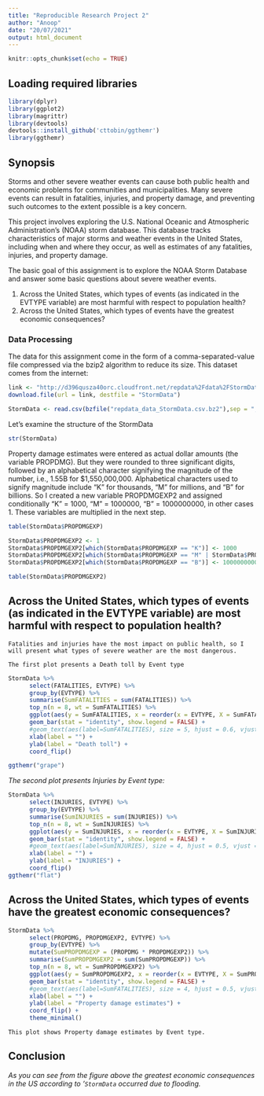 ---
title: "Reproducible Research Project 2"
author: "Anoop"
date: "20/07/2021"
output: html_document
---

```{r setup, include=FALSE, message=FALSE, warning=FALSE}
knitr::opts_chunk$set(echo = TRUE)
```

## Loading required libraries 

```{r message=FALSE, warning=FALSE}
library(dplyr)
library(ggplot2)
library(magrittr)
library(devtools)
devtools::install_github('cttobin/ggthemr')
library(ggthemr)
```

## Synopsis

Storms and other severe weather events can cause both public health and economic problems for communities and municipalities. Many severe events can result in fatalities, injuries, and property damage, and preventing such outcomes to the extent possible is a key concern.

This project involves exploring the U.S. National Oceanic and Atmospheric Administration's (NOAA) storm database. This database tracks characteristics of major storms and weather events in the United States, including when and where they occur, as well as estimates of any fatalities, injuries, and property damage.

The basic goal of this assignment is to explore the NOAA Storm Database and answer some basic questions about severe weather events.

   1) Across the United States, which types of events (as indicated in the \color{red}{\verb|EVTYPE|}EVTYPE variable) are most harmful with respect to population health?
   2) Across the United States, which types of events have the greatest economic consequences?
   
### Data Processing

The data for this assignment come in the form of a comma-separated-value file compressed via the bzip2 algorithm to reduce its size. This dataset comes from the internet:

```{r}
link <- "http://d396qusza40orc.cloudfront.net/repdata%2Fdata%2FStormData.csv.bz2"
download.file(url = link, destfile = "StormData")
```
```{r warning = FALSE}
StormData <- read.csv(bzfile("repdata_data_StormData.csv.bz2"),sep = ",",header=TRUE)
```
Let's examine the structure of the StormData

```{r}
str(StormData)
```
Property damage estimates were entered as actual dollar amounts (the variable PROPDMG). But they were rounded to three significant digits, followed by an alphabetical character signifying the magnitude of the number, i.e., 1.55B for $1,550,000,000. Alphabetical characters used to signify magnitude include “K” for thousands, “M” for millions, and “B” for billions. So I created a new variable PROPDMGEXP2 and assigned conditionally “K” = 1000, “M” = 1000000, “B” = 1000000000, in other cases 1. These variables are multiplied in the next step.

```{r}
table(StormData$PROPDMGEXP)
```

```{r}
StormData$PROPDMGEXP2 <- 1
StormData$PROPDMGEXP2[which(StormData$PROPDMGEXP == "K")] <- 1000
StormData$PROPDMGEXP2[which(StormData$PROPDMGEXP == "M" | StormData$PROPDMGEXP == "m")] <- 1000000
StormData$PROPDMGEXP2[which(StormData$PROPDMGEXP == "B")] <- 1000000000
```

```{r}
table(StormData$PROPDMGEXP2)
```

## Across the United States, which types of events (as indicated in the \color{red}{\verb|EVTYPE|}EVTYPE variable) are most harmful with respect to population health?

```
Fatalities and injuries have the most impact on public health, so I will present what types of severe weather are the most dangerous.

The first plot presents a Death toll by Event type
```

```{r}
StormData %>%
      select(FATALITIES, EVTYPE) %>%
      group_by(EVTYPE) %>%
      summarise(SumFATALITIES = sum(FATALITIES)) %>%
      top_n(n = 8, wt = SumFATALITIES) %>%
      ggplot(aes(y = SumFATALITIES, x = reorder(x = EVTYPE, X = SumFATALITIES), fill=EVTYPE))+
      geom_bar(stat = "identity", show.legend = FALSE) +
      #geom_text(aes(label=SumFATALITIES), size = 5, hjust = 0.6, vjust = -0.1) +
      xlab(label = "") +
      ylab(label = "Death toll") +
      coord_flip()

ggthemr("grape")
```
_The second plot presents Injuries by Event type:_

```{r}
StormData %>%
      select(INJURIES, EVTYPE) %>%
      group_by(EVTYPE) %>%
      summarise(SumINJURIES = sum(INJURIES)) %>%
      top_n(n = 8, wt = SumINJURIES) %>%
      ggplot(aes(y = SumINJURIES, x = reorder(x = EVTYPE, X = SumINJURIES), fill=EVTYPE))+
      geom_bar(stat = "identity", show.legend = FALSE) +
      #geom_text(aes(label=SumINJURIES), size = 4, hjust = 0.5, vjust = -0.1) +
      xlab(label = "") +
      ylab(label = "INJURIES") +
      coord_flip()
ggthemr("flat")
```
## Across the United States, which types of events have the greatest economic consequences?

```{r}
StormData %>%
      select(PROPDMG, PROPDMGEXP2, EVTYPE) %>%
      group_by(EVTYPE) %>%
      mutate(SumPROPDMGEXP = (PROPDMG * PROPDMGEXP2)) %>%
      summarise(SumPROPDMGEXP2 = sum(SumPROPDMGEXP)) %>%
      top_n(n = 8, wt = SumPROPDMGEXP2) %>%
      ggplot(aes(y = SumPROPDMGEXP2, x = reorder(x = EVTYPE, X = SumPROPDMGEXP2), fill=EVTYPE))+
      geom_bar(stat = "identity", show.legend = FALSE) +
      #geom_text(aes(label=SumFATALITIES), size = 4, hjust = 0.5, vjust = -0.1) +
      xlab(label = "") +
      ylab(label = "Property damage estimates") +
      coord_flip() +
      theme_minimal()
```
```
This plot shows Property damage estimates by Event type.
```
## Conclusion

_As you can see from the figure above the greatest economic consequences in the US according to '```StormData``` occurred due to flooding._